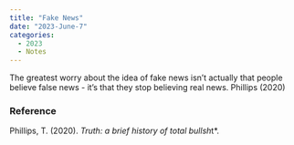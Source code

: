 ```yaml
---
title: "Fake News"
date: "2023-June-7"
categories:
  - 2023
  - Notes
---
```


The greatest worry about the idea of fake news isn't actually that people believe false news - it's that they stop believing real news. Phillips (2020)

### Reference

Phillips, T. (2020). *Truth: a brief history of total bullsh*t\*.
